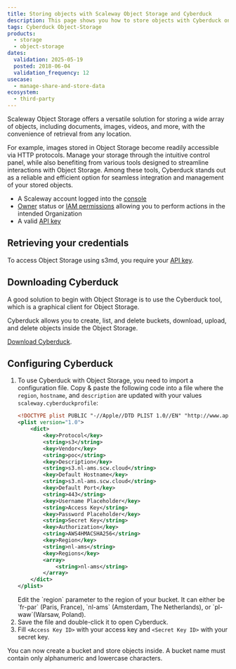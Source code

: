 ```yaml
---
title: Storing objects with Scaleway Object Storage and Cyberduck
description: This page shows you how to store objects with Cyberduck on Scaleway Object Storage.
tags: Cyberduck Object-Storage
products:
  - storage
  - object-storage
dates:
  validation: 2025-05-19
  posted: 2018-06-04
  validation_frequency: 12
usecase:
  - manage-share-and-store-data
ecosystem:
  - third-party
---
```




Scaleway Object Storage offers a versatile solution for storing a wide array of objects, including documents, images, videos, and more, with the convenience of retrieval from any location.

For example, images stored in Object Storage become readily accessible via HTTP protocols.
Manage your storage through the intuitive control panel, while also benefiting from various tools designed to streamline interactions with Object Storage.
Among these tools, Cyberduck stands out as a reliable and efficient option for seamless integration and management of your stored objects.

<Requirements />

- A Scaleway account logged into the [console](https://console.scaleway.com)
- [Owner](/iam/concepts/#owner) status or [IAM permissions](/iam/concepts/#permission) allowing you to perform actions in the intended Organization
- A valid [API key](/iam/how-to/create-api-keys/)

## Retrieving your credentials

To access Object Storage using s3md, you require your [API key](/iam/how-to/create-api-keys/).

## Downloading Cyberduck

A good solution to begin with Object Storage is to use the Cyberduck tool, which is a graphical client for Object Storage.

Cyberduck allows you to create, list, and delete buckets, download, upload, and delete objects inside the Object Storage.

[Download Cyberduck](https://cyberduck.io/).

## Configuring Cyberduck

1. To use Cyberduck with Object Storage, you need to import a configuration file. Copy & paste the following code into a file where the `region`, `hostname`, and `description` are updated with your values `scaleway.cyberduckprofile`:
    ```xml
    <!DOCTYPE plist PUBLIC "-//Apple//DTD PLIST 1.0//EN" "http://www.apple.com/DTDs/PropertyList-1.0.dtd">
    <plist version="1.0">
        <dict>
            <key>Protocol</key>
            <string>s3</string>
            <key>Vendor</key>
            <string>poc</string>
            <key>Description</key>
            <string>s3.nl-ams.scw.cloud</string>
            <key>Default Hostname</key>
            <string>s3.nl-ams.scw.cloud</string>
            <key>Default Port</key>
            <string>443</string>
            <key>Username Placeholder</key>
            <string>Access Key</string>
            <key>Password Placeholder</key>
            <string>Secret Key</string>
            <key>Authorization</key>
            <string>AWS4HMACSHA256</string>
            <key>Region</key>
            <string>nl-ams</string>
            <key>Regions</key>
            <array>
                <string>nl-ams</string>
            </array>
        </dict>
    </plist>
    ```
    <Message type="important">
      Edit the `region` parameter to the region of your bucket. It can either be `fr-par` (Paris, France), `nl-ams` (Amsterdam, The Netherlands), or `pl-waw`(Warsaw, Poland).
    </Message>
2. Save the file and double-click it to open Cyberduck.
3. Fill `<Access Key ID>` with your access key and `<Secret Key ID>` with your secret key.
    <Lightbox image={image} alt="" />

You can now create a bucket and store objects inside.
<Message type="note">
  A bucket name must contain only alphanumeric and lowercase characters.
</Message>
